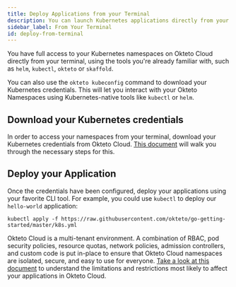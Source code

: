 ```yaml
---
title: Deploy Applications from your Terminal
description: You can launch Kubernetes applications directly from your terminal
sidebar_label: From Your Terminal
id: deploy-from-terminal
---
```



You have full access to your Kubernetes namespaces on Okteto Cloud directly from your terminal, using the tools you're already familiar with, such as `helm`, `kubectl`, `okteto` or `skaffold`.

You can also use the `okteto kubeconfig` command to download your Kubernetes credentials. This will let you interact with your Okteto Namespaces using  Kubernetes-native tools like `kubectl` or `helm`.

## Download your Kubernetes credentials

In order to access your namespaces from your terminal, download your Kubernetes credentials from Okteto Cloud.
[This document](/docs/cloud/credentials/) will walk you through the necessary steps for this.

## Deploy your Application

Once the credentials have been configured, deploy your applications using your favorite CLI tool.
For example, you could use `kubectl` to deploy our `hello-world` application:

```terminal
kubectl apply -f https://raw.githubusercontent.com/okteto/go-getting-started/master/k8s.yml
```

Okteto Cloud is a multi-tenant environment.
A combination of RBAC, pod security policies, resource quotas, network policies, admission controllers, and custom code is put in-place to ensure that Okteto Cloud namespaces are isolated, secure, and easy to use for everyone.
[Take a look at this document](/docs/cloud/multitenancy/) to understand the limitations and restrictions most likely to affect your applications in Okteto Cloud.
